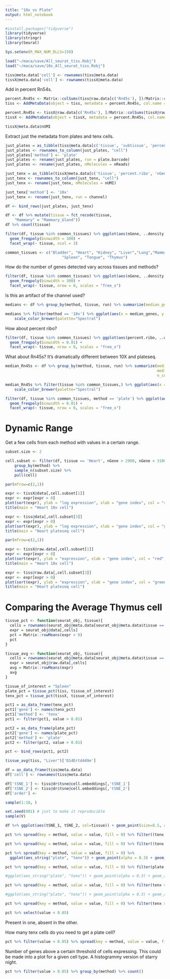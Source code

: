 ```yaml
---
title: "10x vs Plate"
output: html_notebook
---
```


```r
#install.packages("tidyverse")
library(tidyverse)
library(stringr)
library(Seurat)

Sys.setenv(R_MAX_NUM_DLLS=150)
```


```r
load("~/maca/save/All_seurat_tiss.Robj")
load("~/maca/save/10x_All_seurat_tiss.Robj")

tiss@meta.data['cell'] <- rownames(tiss@meta.data)
tissX@meta.data['cell'] <- rownames(tissX@meta.data)

```

Add in percent Rn54s.
```r
percent.Rn45s <- Matrix::colSums(tiss@raw.data[c('Rn45s'), ])/Matrix::colSums(tiss@raw.data)
tiss <- AddMetaData(object = tiss, metadata = percent.Rn45s, col.name = "percent.Rn45s")

percent.Rn45s <- tissX@raw.data[c('Rn45s'), ]/Matrix::colSums(tissX@raw.data)
tissX <- AddMetaData(object = tissX, metadata = percent.Rn45s, col.name = "percent.Rn45s")
```

```r
tissX@meta.data$nUMI
```



Extract just the metadata from plates and tenx cells.
```r
just_plates = as_tibble(tiss@meta.data[c('tissue', 'subtissue', 'percent.ribo', 'percent.Rn45s','nGene', 'plate.barcode', 'nReads')])
just_plates <- rownames_to_column(just_plates, "cell")
just_plates['method'] <- 'plate'
just_plates <- rename(just_plates, run = plate.barcode)
just_plates <- rename(just_plates, nMolecules = nReads)

just_tenx = as_tibble(tissX@meta.data[c('tissue', 'percent.ribo', 'nGene','channel', 'percent.Rn45s', 'nUMI')])
just_tenx <- rownames_to_column(just_tenx, "cell")
just_tenx <- rename(just_tenx, nMolecules = nUMI)

just_tenx['method'] <- '10x'
just_tenx <- rename(just_tenx, run = channel)

df <- bind_rows(just_plates, just_tenx)
```

```r
df <- df %>% mutate(tissue = fct_recode(tissue,
    "Mammary" = "Mammary_Gland"))
df %>% count(tissue)
```

```r
filter(df, tissue %in% common_tissues) %>% ggplot(aes(nGene, ..density..,colour = method)) + 
  geom_freqpoly(binwidth = 300) +
  facet_wrap(~ tissue, ncol = 3)
```


```r
common_tissues <- c("Bladder", "Heart", "Kidney", "Liver","Lung","Mammary","Marrow","Muscle",
                         "Spleen", "Tongue", "Thymus")
```


How do the number of genes detected vary across tissues and methods?

```r
filter(df, tissue %in% common_tissues) %>% ggplot(aes(nGene, ..density..,colour = method)) + 
  geom_freqpoly(binwidth = 300) +
  facet_wrap(~ tissue, nrow = 8, scales = "free_x")
```

Is this an artifact of the channel used?

```r
medians <- df %>% group_by(method, tissue, run) %>% summarize(median_genes = median(nGene), n_cells = n()) 
```

```r
medians %>% filter(method == '10x') %>% ggplot(aes(x = median_genes, y = n_cells, color = tissue)) + geom_point()  +
    scale_color_brewer(palette="Spectral")
```


How about percent ribo?


```r
filter(df, tissue %in% common_tissues) %>% ggplot(aes(percent.ribo, ..density..,colour = method)) + 
  geom_freqpoly(binwidth = 0.01) +
  facet_wrap(~ tissue, nrow = 8, scales = "free_x")
```


What about Rn45s? It's dramatically different between 10X and plateseq.

```r
median_Rn45s <- df %>% group_by(method, tissue, run) %>% summarize(median_Rn45s = median(percent.Rn45s), 
                                                                   median_ribo = median(percent.ribo),
                                                                   n_cells = n()) 
```

```r
median_Rn45s %>% filter(tissue %in% common_tissues,) %>% ggplot(aes(x = median_Rn45s, y = median_ribo, color = tissue, shape = method)) + geom_point()  +
    scale_color_brewer(palette="Spectral")
```

```r
filter(df, tissue %in% common_tissues, method == 'plate') %>% ggplot(aes(percent.Rn45s,..density..,colour = tissue)) + 
  geom_freqpoly(binwidth = 0.01) +
  facet_wrap(~ tissue, nrow = 8, scales = "free_x")
```

# Dynamic Range

Get a few cells from each method with values in a certain range.
```r
subset.size <- 2

cell.subset <- filter(df, tissue == 'Heart', nGene > 2900, nGene < 3100) %>% 
    group_by(method) %>% 
    sample_n(subset.size) %>%
    pull(cell)
```

```r
par(mfrow=c(2,1))

expr <- tissX@data[,cell.subset[1]]
expr <- expr[expr > 0]
plot(sort(expr), ylab = "log expression", xlab = "gene index", col = "red")
title(main = "Heart 10x cell")

expr <- tiss@data[,cell.subset[3]]
expr <- expr[expr > 0]
plot(sort(expr), ylab = "log expression", xlab = "gene index", col = "green")
title(main = "Heart plateseq cell")
```


```r
par(mfrow=c(2,1))

expr <- tissX@raw.data[,cell.subset[1]]
expr <- expr[expr > 0]
plot(sort(expr), ylab = "expression", xlab = "gene index", col = "red", log = 'y')
title(main = "Heart 10x cell")

expr <- tiss@raw.data[,cell.subset[3]]
expr <- expr[expr > 0]
plot(sort(expr), ylab = "expression", xlab = "gene index", col = "green", log = 'y')
title(main = "Heart plateseq cell")
```


# Comparing the Average Thymus cell

```r

tissue_pct <- function(seurat_obj, tissue){
  cells = rownames(seurat_obj@meta.data[seurat_obj@meta.data$tissue == tissue,])
  expr = seurat_obj@data[,cells]
  pct = Matrix::rowMeans(expr > 0)
  pct
} 

```

```r

tissue_avg <- function(seurat_obj, tissue){
  cells = rownames(seurat_obj@meta.data[seurat_obj@meta.data$tissue == tissue,])
  expr = seurat_obj@raw.data[,cells]
  avg = Matrix::rowMeans(expr)
  avg
} 

```

```r
tissue_of_interest = "Spleen"
plate_pct = tissue_pct(tiss, tissue_of_interest)
tenx_pct = tissue_pct(tissX, tissue_of_interest)

pct1 = as_data_frame(tenx_pct)
pct1['gene'] <- names(tenx_pct)
pct1['method'] <- 'tenx'
pct1 <- filter(pct1, value > 0.01)

pct2 = as_data_frame(plate_pct)
pct2['gene'] <- names(plate_pct)
pct2['method'] <- 'plate'
pct2 <- filter(pct2, value > 0.01)

pct <- bind_rows(pct1, pct2)
```

```r
tissue_avg(tiss, "Liver")['D14Ertd449e']
```

```r
df = as_data_frame(tiss@meta.data)
df['cell'] <- rownames(tiss@meta.data)

df['tSNE_1'] <- tiss@dr$tsne@cell.embeddings[,'tSNE_1']
df['tSNE_2'] <- tiss@dr$tsne@cell.embeddings[,'tSNE_2']
df['order'] <- 
```

```r
sample(1:10, )
```


```r

set.seed(001) # just to make it reproducible
sample(V)

df %>% ggplot(aes(tSNE_1, tSNE_2, col=tissue)) + geom_point(size=0.5, alpha = 0.5) + guides(col = guide_legend(override.aes = list(size=2)))
```

```r
pct %>% spread(key = method, value = value, fill = 0) %>% filter((tenx > 0.5 & plate < 0.1))
```

```r
pct %>% spread(key = method, value = value, fill = 0) %>% filter((tenx > 0.5 & plate < 0.1))
```

```r
pct %>% spread(key = method, value = value, fill = 0) %>% 
  ggplot(aes_string("plate", "tenx")) + geom_point(alpha = 0.3) + geom_abline(slope=1, intercept=0) + geom_smooth()
```

```r
pct %>% spread(key = method, value = value, fill = 0) %>% filter(plate > 0.10) %>% ggplot(aes(tenx, ..density..)) + geom_freqpoly()

#ggplot(aes_string("plate", "tenx")) + geom_point(alpha = 0.3) + geom_abline(slope=1, intercept=0) + geom_smooth()
```

```r
pct %>% spread(key = method, value = value, fill = 0) %>% filter(tenx > 0.10) %>% ggplot(aes(plate, ..density..)) + geom_freqpoly()

#ggplot(aes_string("plate", "tenx")) + geom_point(alpha = 0.3) + geom_abline(slope=1, intercept=0) + geom_smooth()
```



```r
pct %>% spread(key = method, value = value, fill = 0) %>% filter(tenx > 0.1 | plate > 0.1) %>% ggplot(aes_string("plate", "tenx")) + geom_hex()
```

```r
pct %>% select(value < 0.05)
```


Present in one, absent in the other.


How many tenx cells do you need to get a plate cell?



```r
pct %>% filter(value < 0.05) %>% spread(key = method, value = value, fill = 0) %>% ggplot(aes_string("plate", "tenx")) + geom_point()
```



Number of genes above a certain threshold of cells expressing. This could be made into a plot for a given cell type. A histogrammy version of starry night.
```r
pct %>% filter(value > 0.05) %>% group_by(method) %>% count()
```

